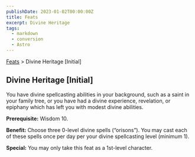 ```yaml
---
publishDate: 2023-01-02T00:00:00Z
title: Feats
excerpt: Divine Heritage
tags:
  - markdown
  - conversion
  - Astro
---
```


[Feats](arcana-d20-srd-feats-index) > Divine Heritage [Initial]

## Divine Heritage [Initial]

You have divine spellcasting abilities in your background, such as a saint in
your family tree, or you have had a divine experience, revelation, or epiphany
which has left you with modest divine abilities.

**Prerequisite:** Wisdom 10.

**Benefit:** Choose three 0-level divine spells (“orisons”). You may cast each
of these spells once per day per your divine spellcasting level (minimum 1).

**Special:** You may only take this feat as a 1st-level character.

